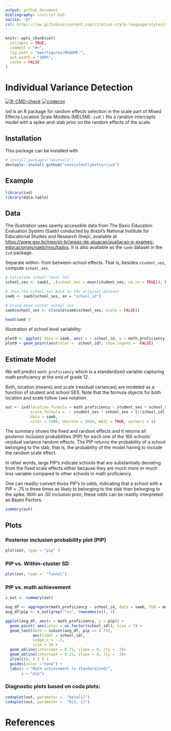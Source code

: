```yaml
---
output: github_document
bibliography: inst/ref.bib
nocite: '@*'
csl: https://raw.githubusercontent.com/citation-style-language/styles/master/apa.csl
---
```


<!-- README.md is generated from README.Rmd. Please edit that file -->
<!-- knit with rmarkdown::render("README.Rmd", output_format = "md_document") -->

```r
knitr::opts_chunk$set(
  collapse = TRUE,
  comment = "#>",
  fig.path = "man/figures/README-",
  out.width = "100%",
  cache = FALSE
)
```

# Individual Variance Detection


<!-- badges: start -->
[![R-CMD-check](https://github.com/ph-rast/ivd/actions/workflows/R-CMD-check.yaml/badge.svg)](https://github.com/ph-rast/ivd/actions/workflows/R-CMD-check.yaml)
[![codecov](https://codecov.io/gh/consistentlyBetter/ivd/graph/badge.svg?token=SD0PM5BVIL)](https://codecov.io/gh/consistentlyBetter/ivd)
<!-- badges: end -->

*ivd* is an R package for random effects selection in the scale part of Mixed Effects Location Scale Modlels (MELSM). `ivd()` fits a random intercepts model with a spike-and-slab prior on the random effects of the scale.

## Installation

This package can be installed with 

``` r
# install.packages("devtools")
devtools::install_github("consistentlybetter/ivd")
```

## Example


```r
library(ivd)
library(data.table)
```
## Data
The illustration uses openly accessible data from The Basic Education Evaluation System (Saeb) conducted by Brazil's National Institute for Educational Studies and Research (Inep), available at <https://www.gov.br/inep/pt-br/areas-de-atuacao/avaliacao-e-exames-educacionais/saeb/resultados>. It is also available as the `saeb` dataset in the `ivd` package.

Separate within- from between-school effects. That is, besides `student_ses`, compute `school_ses`. 

```r
# Calculate school-level SES
school_ses <- saeb[, .(school_ses = mean(student_ses, na.rm = TRUE)), by = school_id]

# Join the school_ses back to the original dataset
saeb <- saeb[school_ses, on = "school_id"]

# Grand mean center school ses
saeb$school_ses <- c(scale(saeb$school_ses, scale = FALSE))

head(saeb )
```

Illustration of school level variability:
```r
plot0 <- ggplot( data = saeb, aes( x = school_id, y = math_proficiency) )
plot0 + geom_point(aes(color =  school_id), show.legend =  FALSE)
```



## Estimate Model

We will predict `math_proficiency` which is a standardized variable capturing math proficiency at the end of grade 12.

Both, location (means) and scale (residual variances) are modeled as a function of student and school SES. Note that the formula objects for both location and scale follow `lme4` notation.

```r
out <- ivd(location_formula = math_proficiency ~ student_ses * school_ses + (1|school_id),
           scale_formula =  ~ student_ses * school_ses + (1|school_id),
           data = saeb,
           niter = 5000, nburnin = 5000, WAIC = TRUE, workers = 4)
```

The summary shows the fixed and random effects and it returns all posterior inclusion probabilities (PIP) for each one of the 160 schools' residual variance random effects. The PIP returns the probability of a school belonging to the slab, that is, the probability of the model having to include the random scale effect. 

In other words, large PIP's indicate schools that are substantially deviating from the fixed scale effects either because they are much _more_ or much _less_  variable compared to other schools in math proficiency.

One can readily convert those PIP's to odds, indicating that a school with a PIP = .75 is three times as likely to belonging to the slab than belonging to the spike. With an .50 inclusion prior, these odds can be readily interpreted as Bayes Factors.

```r
summary(out)
```

## Plots

### Posterior inclusion probability plot (PIP)

```r
plot(out, type = "pip" )
```
### PIP vs. Within-cluster SD

```r
plot(out, type =  "funnel")
```

### PIP vs. math achievement

```r
s_out <- summary(out)

avg_df <- aggregate(math_proficiency ~ school_id, data = saeb, FUN = mean)
avg_df$pip <- s_out[grep("^ss", rownames(s)), 1]

ggplot(avg_df, aes(x = math_proficiency, y = pip)) +
  geom_point( aes(color = as.factor(school_id)), size = 3) +
  geom_text(data = subset(avg_df, pip >= 0.75),
            aes(label = school_id),
            nudge_x = -.1,
            size = 3) +
  geom_abline(intercept = 0.75, slope = 0, lty =  3)+
  geom_abline(intercept = 0.25, slope = 0, lty =  3)+
  ylim(c(0, 1 ) ) + 
  guides(color ="none") +
  labs(x = "Math achievement (z-standardized)",
       y = "pip")
```


### Diagnostic plots based on coda plots:

```r
codaplot(out, parameter =  "beta[1]")
codaplot(out, parameter =  "R[2, 1]")
```

# References
